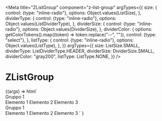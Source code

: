 
<Meta
  title="ZListGroup"
  component="z-list-group"
  argTypes={{
    size: {
      control: {type: "inline-radio"},
      options: Object.values(ListSize),
    },
    dividerType: {
      control: {type: "inline-radio"},
      options: Object.values(ListDividerType),
    },
    dividerSize: {
      control: {type: "inline-radio"},
      options: Object.values(DividerSize),
    },
    dividerColor: {
      options: getColorTokens().map((token) => token.replace("--", "")),
      control: {type: "select"},
    },
    listType: {
      control: {type: "inline-radio"},
      options: Object.values(ListType),
    },
  }}
  argTypes={{
    size: ListSize.SMALL,
    dividerType: ListDividerType.HEADER,
    dividerSize: DividerSize.SMALL,
    dividerColor: "gray200",
    listType: ListType.NONE,
  }}
/>

# ZListGroup

<Canvas>
  <Story name="z-list-group">
    {(args) =>
      html`
        <z-list>
          <z-list-group
            size=${args.size}
            divider-type=${args.dividerType}
            divider-size=${args.dividerSize}
            divider-color=${args.dividerColor}
            list-type=${args.listType}
          >
            <div slot="header-title">Gruppo 1</div>
            <z-list-element
              size=${args.size}
              list-type=${args.listType}
              divider-type=${args.dividerType}
              divider-size=${args.dividerSize}
              divider-color=${args.dividerColor}
              >Elemento 1</z-list-element
            >
            <z-list-element
              size=${args.size}
              list-type=${args.listType}
              divider-type=${args.dividerType}
              divider-size=${args.dividerSize}
              divider-color=${args.dividerColor}
              >Elemento 2</z-list-element
            >
            <z-list-element
              size=${args.size}
              list-type=${args.listType}
              divider-type=${args.dividerType}
              divider-size=${args.dividerSize}
              divider-color=${args.dividerColor}
              >Elemento 3</z-list-element
            >
          </z-list-group>
          <z-list-group
            size=${args.size}
            divider-type=${args.dividerType}
            divider-size=${args.dividerSize}
            divider-color=${args.dividerColor}
            list-type=${args.listType}
          >
            <div slot="header-title">Gruppo 1</div>
            <z-list-element
              size=${args.size}
              list-type=${args.listType}
              divider-type=${args.dividerType}
              divider-size=${args.dividerSize}
              divider-color=${args.dividerColor}
              >Elemento 1</z-list-element
            >
            <z-list-element
              size=${args.size}
              list-type=${args.listType}
              divider-type=${args.dividerType}
              divider-size=${args.dividerSize}
              divider-color=${args.dividerColor}
              >Elemento 2</z-list-element
            >
            <z-list-element
              size=${args.size}
              list-type=${args.listType}
              divider-type=${args.dividerType}
              divider-size=${args.dividerSize}
              divider-color=${args.dividerColor}
              >Elemento 3</z-list-element
            >
          </z-list-group>
        </z-list>
      `
    }
  </Story>
</Canvas>

<ArgsTable of="z-list-group" />
